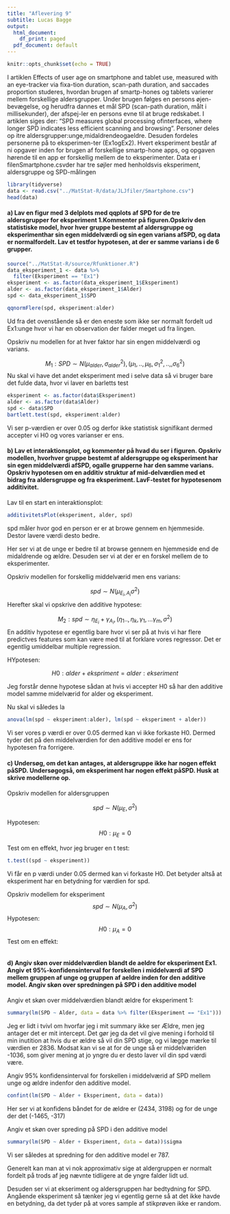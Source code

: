 ```yaml
---
title: "Aflevering 9"
subtitle: Lucas Bagge
output:
  html_document:
    df_print: paged
  pdf_document: default
---
```


```r
knitr::opts_chunk$set(echo = TRUE)
```

I artiklen Effects of user age on smartphone and tablet use, measured with an eye-tracker via fixa-tion duration, scan-path duration, and saccades proportion studeres, hvordan brugen af smartp-hones og tablets varierer mellem forskellige aldersgrupper. Under brugen følges en persons øjen-bevægelse, og herudfra dannes et mål SPD (scan-path duration, målt i millisekunder), der afspej-ler en persons evne til at bruge redskabet. I artiklen siges der: "SPD measures global processing ofinterfaces, where longer SPD indicates less efficient scanning and browsing". Personer deles op itre aldersgrupper:unge,midaldrendeogaeldre. Desuden fordeles personerne på to eksperimen-ter (Ex1ogEx2). Hvert eksperiment består af ni opgaver inden for brugen af forskellige smartp-hone apps, og opgaven hørende til en app er forskellig mellem de to eksperimenter. Data er i filenSmartphone.csvder har tre søjler med henholdsvis eksperiment, aldersgruppe og SPD-målingen

```r
library(tidyverse)
data <- read.csv("../MatStat-R/data/JLJfiler/Smartphone.csv")
head(data)
```


#### a)  Lav en figur med 3 delplots med qqplots af SPD for de tre aldersgrupper for eksperiment 1.Kommenter på figuren.Opskriv den statistiske model, hvor hver gruppe bestemt af aldersgruppe og eksperimenthar sin egen middelværdi og sin egen varians afSPD, og data er normalfordelt. Lav et testfor hypotesen, at der er samme varians i de 6 grupper.

```r
source("../MatStat-R/source/Rfunktioner.R")
data_eksperiment_1 <- data %>% 
  filter(Eksperiment == "Ex1")
eksperiment <- as.factor(data_eksperiment_1$Eksperiment)
alder <- as.factor(data_eksperiment_1$Alder)
spd <- data_eksperiment_1$SPD

qqnormFlere(spd, eksperiment:alder)
```

Ud fra det ovenstående så er den eneste som ikke ser normalt fordelt ud Ex1:unge hvor vi har en observation der falder meget ud fra lingen.  

Opskriv nu modellen for at hver faktor har sin engen middelværdi og varians.

$$
M_1:SPD\sim N(\mu_{alder}, \sigma_{alder}^2), (\mu_1,..,\mu_6,\sigma_1^2, ..,,\sigma_6^2)
$$
Nu skal vi have det andet eksperiment med i selve data så vi bruger bare det fulde data, hvor vi laver en barletts test

```r
eksperiment <- as.factor(data$Eksperiment)
alder <- as.factor(data$Alder)
spd <- data$SPD
bartlett.test(spd, eksperiment:alder)
```

Vi ser p-værdien er over 0.05 og derfor ikke statistisk signifikant dermed accepter vi H0 og vores varianser er ens. 

#### b)  Lav  et  interaktionsplot,  og  kommenter  på  hvad  du  ser  i  figuren.  Opskriv  modellen,  hvorhver gruppe bestemt af aldersgruppe og eksperiment har sin egen middelværdi afSPD, ogalle grupperne har den samme varians. Opskriv hypotesen om en additiv struktur af mid-delværdien med et bidrag fra aldersgruppe og fra eksperiment. LavF-testet for hypotesenom additivitet.

Lav til en start en interaktionsplot:

```r
additivitetsPlot(eksperiment, alder, spd)
```

spd måler hvor god en person er er at browe gennem en hjemmeside. Destor lavere værdi desto bedre.

Her ser vi at de unge er bedre til at browse gennem en hjemmeside end de midaldrende og ældre. Desuden ser vi at der er en forskel mellem de to eksperimenter. 

Opskriv modellen for forskellig middelværid men ens varians:

$$
spd \sim N(\mu_{E_i,A_i}\sigma^2)
$$
Herefter skal vi opskrive den additive hypotese:

$$
M_2: spd  \sim \eta_{E_i}+\gamma_{A_i}, (\eta_1..,\eta_k,\gamma_1,...\gamma_m,\sigma^2)
$$
En additiv hypotese er egentlig bare hvor vi ser på at hvis vi har flere predictves features som kan være med til at forklare vores regressor. Det er egentlig umiddelbar multiple regression. 

HYpotesen:

$$
H0: alder+ekspriment=alder:ekseriment
$$

Jeg forstår denne hypotese sådan at hvis vi accepter H0 så har den additive model samme midelværid for alder og eksperiment.

Nu skal vi således la

```r
anova(lm(spd ~ eksperiment:alder), lm(spd ~ eksperiment + alder))
```

Vi ser vores p værdi er over 0.05 dermed kan vi ikke forkaste H0. Dermed tyder det på den middelværdien for den additive model er ens for hypotesen fra forrigere. 


#### c)  Undersøg,  om  det  kan  antages,  at  aldersgruppe  ikke  har  nogen  effekt  påSPD.  Undersøgogså, om eksperiment har nogen effekt påSPD. Husk at skrive modellerne op.

Opskriv modellen for aldersgruppen

$$ spd \sim N(\mu_E,\sigma^2)$$

Hypotesen:
$$ H0:\mu_E=0$$


Test om en effekt, hvor jeg bruger en t test:

```r
t.test((spd ~ eksperiment))
```

Vi får en p værdi under 0.05 dermed kan vi forkaste H0. Det betyder altså at eksperiment har en betydning for værdien for spd. 

Opskriv modellem for eksperiment
$$ spd \sim N(\mu_A,\sigma^2)$$
Hypotesen:
$$ H0:\mu_A=0$$
Test om en effekt:

```r

```

#### d)  Angiv  skøn  over  middelværdien  blandt  de aeldre for  eksperiment Ex1.  Angiv  et  95%-konfidensinterval for forskellen i middelværdi af SPD mellem gruppen af unge og gruppen af aeldre inden for den additive model. Angiv skøn over spredningen på SPD i den additive model

Angiv et skøn over middelværdien blandt ældre for eksperiment 1:

```r
summary(lm(SPD ~ Alder, data = data %>% filter(Eksperiment == "Ex1")))
```

Jeg er lidt i tvivl om hvorfar jeg i mit summary ikke ser Ældre, men jeg antager det er mit intercept. Det gør jeg da det vil give mening i forhold til min inutition at hvis du er ældre så vil din SPD stige, og vi lægge mærke til værdien er 2836. Modsat kan vi se at for de unge så er middelværiden -1036, som giver mening at jo yngre du er desto laver vil din spd værdi være.

Angiv 95% konfidensinterval for forskellen i middelværid af SPD mellem unge og ældre indenfor den additive model.

```r
confint(lm(SPD ~ Alder + Eksperiment, data = data))
```

Her ser vi at konfidens båndet for de ældre er (2434, 3198) og for de unge der det (-1465, -317) 

Angiv et skøn over spreding på SPD i den additive model

```r
summary(lm(SPD ~ Alder + Eksperiment, data = data))$sigma
```

Vi ser således at spredning for den additive model er 787. 


Generelt kan man at vi nok approximativ sige at aldergruppen er normalt fordelt på trods af jeg nævnte tidligere at de yngre falder lidt ud.

Desuden ser vi at ekseriment og aldersgruppen har bedtydning for SPD. Angående eksperiment så tænker jeg vi egentlig gerne så at det ikke havde en betydning, da det tyder på at vores sample af stikprøven ikke er random. 


